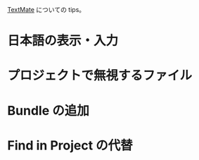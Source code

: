 [http://macromates.com/ TextMate] についての tips。

= 日本語の表示・入力 =

= プロジェクトで無視するファイル =

= Bundle の追加 =

= Find in Project の代替 =